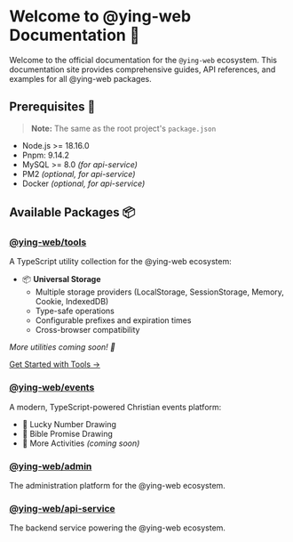 # Welcome to @ying-web Documentation 🌟

Welcome to the official documentation for the `@ying-web` ecosystem. This documentation site provides comprehensive guides, API references, and examples for all @ying-web packages.

## Prerequisites 🎯

> **Note:** The same as the root project's `package.json`

-   Node.js >= 18.16.0
-   Pnpm: 9.14.2
-   MySQL >= 8.0 _(for api-service)_
-   PM2 _(optional, for api-service)_
-   Docker _(optional, for api-service)_

## Available Packages 📦

### [@ying-web/tools](/tools)

A TypeScript utility collection for the @ying-web ecosystem:

-   📦 **Universal Storage**
    -   Multiple storage providers (LocalStorage, SessionStorage, Memory, Cookie, IndexedDB)
    -   Type-safe operations
    -   Configurable prefixes and expiration times
    -   Cross-browser compatibility

_More utilities coming soon! 🚀_

[Get Started with Tools →](/tools)

### [@ying-web/events](https://github.com/KRISACHAN/ying-web/tree/main/apps/events)

A modern, TypeScript-powered Christian events platform:

-   🎲 Lucky Number Drawing
-   📖 Bible Promise Drawing
-   🎯 More Activities _(coming soon)_

### [@ying-web/admin](https://github.com/KRISACHAN/ying-web/tree/main/apps/admin)

The administration platform for the @ying-web ecosystem.

### [@ying-web/api-service](https://github.com/KRISACHAN/ying-web/tree/main/services/api-service)

The backend service powering the @ying-web ecosystem.
